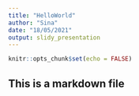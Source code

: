 ```yaml
---
title: "HelloWorld"
author: "Sina"
date: "18/05/2021"
output: slidy_presentation
---
```


```r
knitr::opts_chunk$set(echo = FALSE)
```

## This is a markdown file


